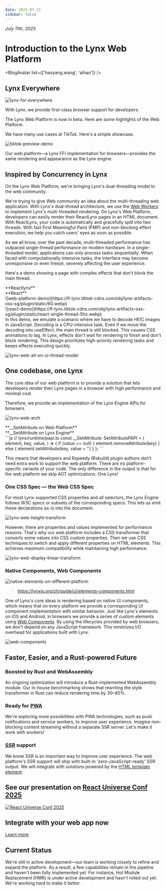 ```yaml
---
date: 2025-07-11
sidebar: false
---
```



_July 11th, 2025_

# Introduction to the Lynx Web Platform

<BlogAvatar list={['haoyang.wang', 'aihao']} />

## Lynx Everywhere

![lynx-for-everywhere](https://lf-lynx.tiktok-cdns.com/obj/lynx-artifacts-oss-sg/plugin/static/lynx-web-banner.png)

With Lynx, we provide first-class browser support for developers.

The Lynx Web Platform is now in beta. Here are some highlights of the Web Platform.

We have many use cases at TikTok. Here's a simple showcase.

![tiktok-preview-demo](https://lf-lynx.tiktok-cdns.com/obj/lynx-artifacts-oss-sg/plugin/static/lynx-web-tiktok-demo.gif)

Our web platform—a Lynx FFI implementation for browsers—provides the same rendering and appearance as the Lynx engine.

## Inspired by Concurrency in Lynx

On the Lynx Web Platform, we're bringing Lynx's dual-threading model to the web community.

We're trying to give Web community an idea about the multi-threading web application. 
With Lynx's dual-thread architecture, we use the [Web Workers](https://developer.mozilla.org/en-US/docs/Web/API/Web_Workers_API) to implement Lynx's multi-threaded rendering.
On Lynx's Web Platform, developers can easily render their ReactLynx pages in an HTML document. 
With ReactLynx, your code is automatically and gracefully split into two threads. 
With fast First Meaningful Paint (FMP) and non-blocking effect execution, we help you catch users' eyes as soon as possible.


As we all know, over the past decade, multi-threaded performance has outpaced single-thread performance on modern hardware. 
In a single-threaded model, applications can only process tasks sequentially. 
When faced with computationally intensive tasks, the interface may become unresponsive or even freeze, severely affecting the user experience.

Here's a demo showing a page with complex effects that don't block the main thread.


<div style={{ display: 'grid', gridTemplateColumns: '1fr 1fr', columnGap: '20px' }}>
<div style={{display: 'flex', justifyContent:'center'}}>**Reactlynx**</div>
<div style={{display: 'flex', justifyContent:'center',}}>**React**</div>
<div>
![web-platform-demo](https://lf-lynx.tiktok-cdns.com/obj/lynx-artifacts-oss-sg/plugin/static/60.webp)
</div>
<div>
![react-demo](https://lf-lynx.tiktok-cdns.com/obj/lynx-artifacts-oss-sg/plugin/static/react-single-thread-5hz.webp)
</div>
</div>
In this demo, we emulate a scenario where we have to decode HEIC images in JavaScript. 
Decoding is a CPU-intensive task. Even if we move the decoding into useEffect, the main thread is still blocked.
This causes CSS animations to lag.
In Lynx, effects don't wait for rendering to finish and don't block rendering. 
This design prioritizes high-priority rendering tasks and keeps effects executing quickly.

![lynx-web-all-on-ui-thread-model](https://lf-lynx.tiktok-cdns.com/obj/lynx-artifacts-oss-sg/plugin/static/dual-thread-heic-image-update.jpeg)


## One codebase, one Lynx

The core idea of our web platform is to provide a solution that lets developers render their Lynx pages in a browser with high performance and minimal cost.

Therefore, we provide an implementation of the Lynx Engine APIs for browsers.

![lynx-web-arch](https://lf-lynx.tiktok-cdns.com/obj/lynx-artifacts-oss-sg/plugin/static/arch-web-colorful-1.jpeg)


<div style={{ display: 'grid', gridTemplateColumns: '1fr 1fr', columnGap: '20px' }}>
<div style={{display: 'flex', justifyContent:'center'}}>**__SetAttribute on Web Platform**</div>
<div style={{display: 'flex', justifyContent:'center',}}>**__SetAttribute on Lynx Engine**</div>
<div>
```js
// lynx/runtime/papi.ts
const __SetAttribute: SetAttributePAPI = (
  element,
  key,
  value,
) => {
  if (value == null) {
    element.removeAttribute(key)
  } else {
    element.setAttribute(key, value + '')
  }
};
```
</div>


This means that developers and Rspeedy (Rsbuild) plugin authors don't need extra work to support the web platform. 
There are no platform-specific variants of your code. 
The only difference in the output is that for the web platform we skip AOT optimizations.
One Lynx!

### One CSS Spec — the Web CSS Spec

For most Lynx-supported CSS properties and all selectors, the Lynx Engine follows W3C specs or subsets of the corresponding specs.
This lets us emit these declarations as-is into the document.

![lynx-web-height-transform](https://lf-lynx.tiktok-cdns.com/obj/lynx-artifacts-oss-sg/plugin/static/style-transform-web.jpeg)

However, there are properties and values implemented for performance reasons. 
That's why our web platform includes a CSS transformer that converts some values into CSS custom properties. 
Then we use CSS techniques to switch and apply different properties on HTML elements. 
This achieves maximum compatibility while maintaining high performance.

![lynx-web-display-linear-transform](https://lf-lynx.tiktok-cdns.com/obj/lynx-artifacts-oss-sg/plugin/static/web-rust-transformer.jpeg)

### Native Components, Web Components

![native-elements-on-different-platform](https://lf-lynx.tiktok-cdns.com/obj/lynx-artifacts-oss-sg/plugin/static/lynx-web-native-element.png)

> https://lynxjs.org/zh/guide/ui/elements-components.html

One of Lynx's core ideas is rendering based on native UI components, which means that on every platform we provide a corresponding UI component implementation with similar behavior.
Just like Lynx's elements on iOS and Android, in browsers we provide a series of custom elements using [Web Components](https://developer.mozilla.org/en-US/docs/Web/API/Web_components).
By using the lifecycles provided by web browsers, we don't depend on any JavaScript framework. This minimizes I/O overhead for applications built with Lynx.

![web-components](https://lf-lynx.tiktok-cdns.com/obj/lynx-artifacts-oss-sg/plugin/static/web-shadow-tree-web-c.jpeg)

## Faster, Easier, and a Rust-powered Future

### Boosted by Rust and WebAssembly

An ongoing optimization will introduce a Rust-implemented WebAssembly module. Our in-house benchmarking shows that rewriting the style transformer in Rust can reduce rendering time by 30–40%.

### Ready for [PWA](https://developer.mozilla.org/en-US/docs/Web/Progressive_web_apps)

We're exploring more possibilities with PWA technologies, such as push notifications and service workers, to improve user experience. Imagine non-blocking content streaming without a separate SSR server. Let's make it work with workers!

### [SSR](https://developer.mozilla.org/en-US/docs/Glossary/SSR) support

We know SSR is an important way to improve user experience. The web platform's SSR support will ship with built-in 'zero-JavaScript-ready' SSR output. We will integrate with solutions powered by the [HTML template element](https://developer.mozilla.org/en-US/docs/Web/HTML/Reference/Elements/template).

## See our presentation on [React Universe Conf 2025](https://www.youtube.com/watch?v=-uUcYrl51JM)

[![React Universe Conf 2025](https://img.youtube.com/vi/Z4JHjv1gk0o/0.jpg)](https://www.youtube.com/watch?v=-uUcYrl51JM)

## Integrate with your web app now

[Learn more](https://lynxjs.org/guide/start/integrate-with-existing-apps.html#platform=web)

## Current Status

We're still in active development—our team is working closely to refine and expand the platform. As a result, a few capabilities remain in the pipeline and haven't been fully implemented yet. For instance, Hot Module Replacement (HMR) is under active development and hasn't rolled out yet. We're working hard to make it better.
